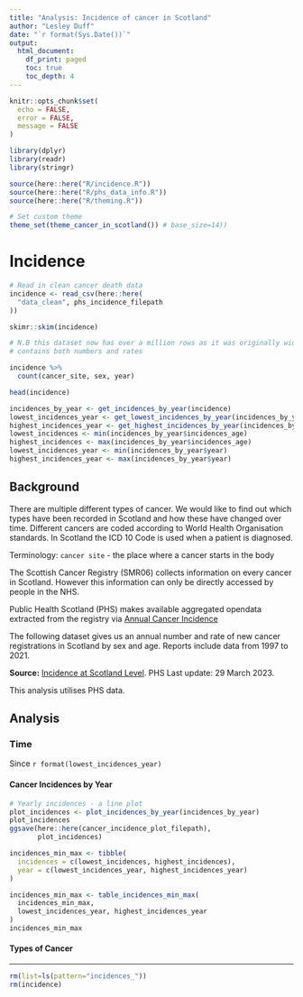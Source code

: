 ```yaml
---
title: "Analysis: Incidence of cancer in Scotland"
author: "Lesley Duff"
date: "`r format(Sys.Date())`"
output:
  html_document:
    df_print: paged
    toc: true
    toc_depth: 4
---
```

```r
knitr::opts_chunk$set(
  echo = FALSE,
  error = FALSE,
  message = FALSE
)
```

```r
library(dplyr)
library(readr)
library(stringr)
```

```r
source(here::here("R/incidence.R"))
source(here::here("R/phs_data_info.R"))
source(here::here("R/theming.R"))
```

```r
# Set custom theme
theme_set(theme_cancer_in_scotland()) # base_size=14))
```
# Incidence
```r
# Read in clean cancer death data
incidence <- read_csv(here::here(
  "data_clean", phs_incidence_filepath
))
```

```r
skimr::skim(incidence)

# N.B this dataset now has over a million rows as it was originally wide and
# contains both numbers and rates

incidence %>%
  count(cancer_site, sex, year)

head(incidence)
```

```r
incidences_by_year <- get_incidences_by_year(incidence)
lowest_incidences_year <- get_lowest_incidences_by_year(incidences_by_year)
highest_incidences_year <- get_highest_incidences_by_year(incidences_by_year)
lowest_incidences <- min(incidences_by_year$incidences_age)
highest_incidences <- max(incidences_by_year$incidences_age)
lowest_incidences_year <- min(incidences_by_year$year)
highest_incidences_year <- max(incidences_by_year$year)
```

## Background

There are multiple different types of cancer. We would like to find out which 
types have been recorded in Scotland and how these have changed over time. 
Different cancers are coded according to World Health Organisation standards.
In Scotland the ICD 10 Code is used when a patient is diagnosed.

Terminology: `cancer site` - the place where a cancer starts in the body

The Scottish Cancer Registry (SMR06) collects information on every cancer in 
Scotland. However this information can only be directly accessed by people in 
the NHS.

Public Health Scotland (PHS) makes available aggregated opendata extracted from 
the registry via 
[Annual Cancer Incidence](https://www.opendata.nhs.scot/dataset/annual-cancer-incidence)



The following dataset gives us an annual number and rate of new cancer 
registrations in Scotland by sex and age. Reports include data from 1997 to 2021.

**Source:**  [Incidence at Scotland Level](https://www.opendata.nhs.scot/dataset/c2c59eb1-3aff-48d2-9e9c-60ca8605431d/resource/72c852b8-ee28-4fd8-84a9-5f415f4bc325/download/opendata_inc9721_scotland.csv). 
PHS Last update: 29 March 2023.
 
This analysis utilises PHS data.

## Analysis
### Time

Since `r format(lowest_incidences_year)` 

#### Cancer Incidences by Year
```r
# Yearly incidences - a line plot
plot_incidences <- plot_incidences_by_year(incidences_by_year)
plot_incidences
ggsave(here::here(cancer_incidence_plot_filepath), 
       plot_incidences)
```


```r
incidences_min_max <- tibble(
  incidences = c(lowest_incidences, highest_incidences),
  year = c(lowest_incidences_year, highest_incidences_year)
)

incidences_min_max <- table_incidences_min_max(
  incidences_min_max,
  lowest_incidences_year, highest_incidences_year
)
incidences_min_max
```
#### Types of Cancer

***
```r
rm(list=ls(pattern="incidences_"))
rm(incidence)
```


